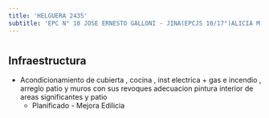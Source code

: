 ```yaml
---
title: 'HELGUERA 2435'
subtitle: 'EPC N° 10 JOSE ERNESTO GALLONI - JINA(EPCJS 10/17°)ALICIA M.DE JUSTO) [S] - ESEA EN DANZA RAMICONE CURSO VOCACIONAL DE FOLKLORE N° 18'
---
```


#
## Infraestructura

* Acondicionamiento  de cubierta , cocina , inst electrica + gas e incendio , arreglo patio y  muros con sus revoques                                                                                        adecuacion  pintura interior de areas significantes  y patio 
    + Planificado - Mejora Edilicia 



